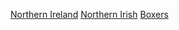 {{Commons category|Boxers from Northern Ireland}}

[[Category:愛爾蘭拳擊運動員|Northern Ireland]]
[[Category:英國拳擊運動員|Northern Irish]]
[[Category:北愛爾蘭拳擊|Boxers]]
